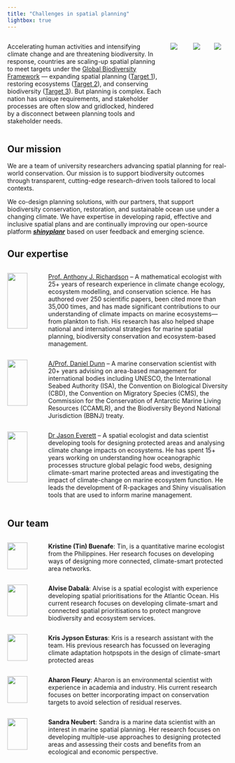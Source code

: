 ```yaml
---
title: "Challenges in spatial planning"
lightbox: true
---
```


::: columns
::: {.column width="79%"}
Accelerating human activities and intensifying climate change and are threatening biodiversity. In response, countries are scaling-up spatial planning to meet targets under the [Global Biodiversity Framework](https://www.cbd.int/gbf) — expanding spatial planning ([Target 1](https://www.cbd.int/gbf/targets/1)), restoring ecosystems ([Target 2](https://www.cbd.int/gbf/targets/2)), and conserving biodiversity ([Target 3](https://www.cbd.int/gbf/targets/3)). But planning is complex. Each nation has unique requirements, and stakeholder processes are often slow and gridlocked, hindered by a disconnect between planning tools and stakeholder needs.
:::

::: {.column width="7%"}
![](images/target-01.png){.lightbox group="GBF"}
:::
::: {.column width="6%"}
![](images/target-02.png){.lightbox group="GBF"}
:::
::: {.column width="7%"}
![](images/target-03.png){.lightbox group="GBF"}
:::

:::



## Our mission

We are a team of university researchers advancing spatial planning for real-world conservation. Our mission is to support biodiversity outcomes through transparent, cutting-edge research-driven tools tailored to local contexts. 

We co-design planning solutions, with our partners, that support biodiversity conservation, restoration, and sustainable ocean use under a changing climate. We have expertise in developing rapid, effective and inclusive spatial plans and are continually improving our open-source platform [**_shinyplanr_**](shinyplanr.html) based on user feedback and emerging science.

## Our expertise

::: columns
::: {.column width="15%"}
<img src="images/Richardson_round.png" style="width: 80%; object-fit: contain"/>
:::
::: {.column width="85%"}
[Prof. Anthony J. Richardson](https://mathmarecol.github.io/people/#professor-anthony-j.-richardson) – A mathematical ecologist with 25+ years of research experience in climate change ecology, ecosystem modelling, and conservation science. He has authored over 250 scientific papers, been cited more than 35,000 times, and has made significant contributions to our understanding of climate impacts on marine ecosystems—from plankton to fish. His research has also helped shape national and international strategies for marine spatial planning, biodiversity conservation and ecosystem-based management.
:::
:::

::: columns
::: {.column width="15%"}
<img src="images/Dunn_round.png" style="width: 80%; object-fit: contain"/>
:::
::: {.column width="85%"}
[A/Prof. Daniel Dunn](https://cbcs.centre.uq.edu.au/profile/3059/daniel-dunn) – A marine conservation scientist with 20+ years advising on area-based management for international bodies including UNESCO, the International Seabed Authority (ISA), the Convention on Biological Diversity (CBD), the Convention on Migratory Species (CMS), the Commission for the Conservation of Antarctic Marine Living Resources (CCAMLR), and the Biodiversity Beyond National Jurisdiction (BBNJ) treaty.
:::
:::

::: columns
::: {.column width="15%"}
<img src="images/Everett_round.png" style="width: 80%; object-fit: contain"/>
:::
::: {.column width="85%"}
[Dr Jason Everett](https://jaseeverett.github.io) – A spatial ecologist and data scientist developing tools for designing protected areas and analysing climate change impacts on ecosystems. He has spent 15+ years working on understanding how oceanographic processes structure global pelagic food webs, designing climate-smart marine protected areas and investigating the impact of climate-change on marine ecosystem function. He leads the development of R-packages and Shiny visualisation tools that are used to inform marine management.
:::
:::

## Our team


::: columns
::: {.column width="15%"}
<img src="images/Tin_round.png" style="width: 80%; object-fit: contain"/>
:::
::: {.column width="85%"}
**Kristine (Tin) Buenafe**: Tin, is a quantitative marine ecologist from the Philippines. Her research focuses on developing ways of designing more connected, climate-smart protected area networks.
:::
:::

::: columns
::: {.column width="15%"}
<img src="images/Alvise_round.png" style="width: 80%; object-fit: contain"/>
:::
::: {.column width="85%"}
**Alvise Dabalà**: Alvise is a spatial ecologist with experience developing spatial prioritisations for the Atlantic Ocean. His current research focuses on developing climate-smart and connected spatial prioritisations to protect mangrove biodiversity and ecosystem services. 
:::
:::

::: columns
::: {.column width="15%"}
<img src="images/Kris_round.png" style="width: 80%; object-fit: contain"/>
:::
::: {.column width="85%"}
**Kris Jypson Esturas**: Kris is a research assistant with the team. His previous research has focussed on leveraging climate adaptation hotpspots in the design of climate-smart protected areas
:::
:::

::: columns
::: {.column width="15%"}
<img src="images/Aharon_round.png" style="width: 80%; object-fit: contain"/>
:::
::: {.column width="85%"}
**Aharon Fleury**: Aharon is an environmental scientist with experience in academia and industry. His current research focuses on better incorporating impact on conservation targets to avoid selection of residual reserves.
:::
:::

::: columns
::: {.column width="15%"}
<img src="images/Sandra_round.png" style="width: 80%; object-fit: contain"/>
:::
::: {.column width="85%"}
**Sandra Neubert**: Sandra is a marine data scientist with an interest in marine spatial planning. Her research focuses on developing multiple-use approaches to designing protected areas and assessing their costs and benefits from an ecological and economic perspective.
:::
:::
